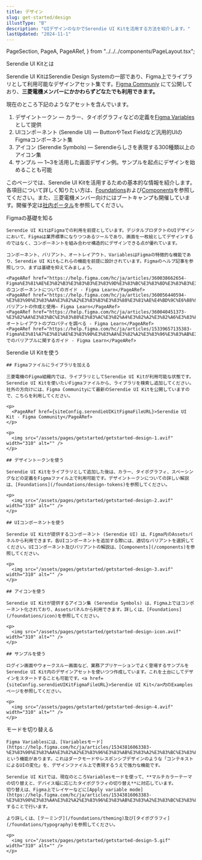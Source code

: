 ```yaml
---
title: デザイン
slug: get-started/design
illustType: "B"
description: "UIデザインのなかでSerendie UI Kitを活用する方法を紹介します。"
lastUpdated: "2024-11-1"
---
```


  PageSection,
  PageA,
  PageARef,
} from "../../../components/PageLayout.tsx";

<PageSection>
  <PageHeadLine number={0}>Serendie UI Kitとは</PageHeadLine>

Serendie UI KitはSerendie Design Systemの一部であり、Figma上でライブラリとして利用可能なデザインアセット集です。<a href={siteConfig.serendieUIKitFigmaFileURL}>Figma Communiy</a>
にて公開しており、**三菱電機メンバーにかかわらずどなたでも利用できます。**

現在のところ下記のようなアセットを含んでいます。

1. デザイントークン ― カラー、タイポグラフィなどの定義を[Figma Variables](https://help.figma.com/hc/ja/articles/15339657135383-Figma%E3%81%A7%E3%81%AE%E3%83%90%E3%83%AA%E3%82%A2%E3%83%96%E3%83%AB%E3%81%AB%E9%96%A2%E3%81%99%E3%82%8B%E3%82%AC%E3%82%A4%E3%83%89)として提供
2. UIコンポーネント (Serendie UI) ― ButtonやText Fieldなど汎用的UIのFigmaコンポーネント集
3. アイコン (Serendie Symbols) ― Serendieらしさを表現する300種類以上のアイコン集
4. サンプル ― 1~3を活用した画面デザイン例。サンプルを起点にデザインを始めることも可能

このページでは、Serendie UI Kitを活用するための基本的な情報を紹介します。各項目について詳しく知りたい方は、[Foundations](/foundations)および[Components](/components)を参照してください。また、三菱電機メンバー向けにはブートキャンプも開催しています。開催予定は[社内ポータル](https://mitsubishielectricgroup.sharepoint.com/sites/014758/serendie_designsystem)を参照してください。

</PageSection>

<PageSection>
   <PageHeadLine number={1}>Figmaの基礎を知る</PageHeadLine>

    Serendie UI KitはFigmaでの利用を前提としています。デジタルプロダクトのUIデザインにおいて、Figmaは業界標準になりつつあるツールであり、画面を一枚絵としてデザインするのではなく、コンポーネントを組み合わせ構造的にデザインできる点が優れています。

    コンポーネント、バリアント、オートレイアウト、VariablesはFigmaの特徴的な機能であり、Serendie UI Kitもこれらの機能を前提に設計されています。Figmaのヘルプ記事を参照しつつ、まずは基礎を抑えてみましょう。

    <PageARef href="https://help.figma.com/hc/ja/articles/360038662654-Figma%E3%81%AE%E3%82%B3%E3%83%B3%E3%83%9D%E3%83%BC%E3%83%8D%E3%83%B3%E3%83%88%E3%81%AB%E3%81%A4%E3%81%84%E3%81%A6%E3%81%AE%E3%82%AC%E3%82%A4%E3%83%89">Figmaのコンポーネントについてのガイド - Figma Learn</PageARef>
    <PageARef href="https://help.figma.com/hc/ja/articles/360056440594-%E3%83%90%E3%83%AA%E3%82%A2%E3%83%B3%E3%83%88%E3%81%AE%E4%BD%9C%E6%88%90%E3%81%A8%E4%BD%BF%E7%94%A8">バリアントの作成と使用– Figma Learn</PageARef>
    <PageARef href="https://help.figma.com/hc/ja/articles/360040451373-%E3%82%AA%E3%83%BC%E3%83%88%E3%83%AC%E3%82%A4%E3%82%A2%E3%82%A6%E3%83%88%E3%81%AE%E3%83%97%E3%83%AD%E3%83%91%E3%83%86%E3%82%A3%E3%82%92%E8%AA%BF%E3%81%B9%E3%82%8B">オートレイアウトのプロパティを調べる - Figma Learn</PageARef>
    <PageARef href="https://help.figma.com/hc/ja/articles/15339657135383-Figma%E3%81%A7%E3%81%AE%E3%83%90%E3%83%AA%E3%82%A2%E3%83%96%E3%83%AB%E3%81%AB%E9%96%A2%E3%81%99%E3%82%8B%E3%82%AC%E3%82%A4%E3%83%89">Figmaでのバリアブルに関するガイド - Figma Learn</PageARef>

</PageSection>

<PageSection>
    <PageHeadLine number={2}>Serendie UI Kitを使う</PageHeadLine>

    ## Figmaファイルにライブラリを加える

    三菱電機のFigma組織内では、ライブラリとしてSerendie UI Kitが利用可能な状態です。Serendie UI Kitを使いたいFigmaファイルから、ライブラリを検索し追加してください。社外の方向けには、Figma Communityにて最新のSerendie UI Kitを公開していますので、こちらを利用してください。

    <p>
      <PageARef href={siteConfig.serendieUIKitFigmaFileURL}>Serendie UI Kit - Figma Community</PageARef>
    </p>

    <p>
      <img src="/assets/pages/getstarted/getstarted-design-1.avif" width="310" alt="" />
    </p>

    ## デザイントークンを使う

    Serendie UI Kitをライブラリとして追加した後は、カラー、タイポグラフィ、スペーシングなどの定義をFigmaファイル上で利用可能です。デザイントークンについての詳しい解説は、[Foundations](/foundations/design-tokens)を参照してください。

    <p>
      <img src="/assets/pages/getstarted/getstarted-design-2.avif" width="310" alt="" />
    </p>

    ## UIコンポーネントを使う

    Serendie UI Kitが提供するコンポーネント (Serendie UI) は、Figma内のAssetsパネルから利用できます。各UIコンポーネントを追加する際には、適切なバリアントを選択してください。UIコンポーネント及びバリアントの解説は、[Components](/components)を参照してください。

    <p>
      <img src="/assets/pages/getstarted/getstarted-design-3.avif" width="310" alt="" />
    </p>

    ## アイコンを使う

    Serendie UI Kitが提供するアイコン集 (Serendie Symbols) は、Figma上ではコンポーネント化されており、Assetsパネルから利用できます。詳しくは、[Foundations](/foundations/icon)を参照してください。

    <p>
      <img src="/assets/pages/getstarted/getstarted-design-icon.avif" width="310" alt="" />
    </p>

    ## サンプルを使う

    ログイン画面やウォークスルー画面など、業務アプリケーションでよく登場するサンプルをSerendie UI Kit内のデザインアセットを使いつつ作成しています。これを土台にしてデザインをスタートすることも可能です。<a href={siteConfig.serendieUIKitFigmaFileURL}>Serendie UI Kit</a>内のExamplesページを参照してください。

    <p>
      <img src="/assets/pages/getstarted/getstarted-design-4.avif" width="310" alt="" />
    </p>

</PageSection>

<PageSection>
    <PageHeadLine number={3}>モードを切り替える</PageHeadLine>

    Figma Variablesには、[Variablesモード](https://help.figma.com/hc/ja/articles/15343816063383-%E3%83%90%E3%83%AA%E3%82%A2%E3%83%96%E3%83%AB%E3%83%A2%E3%83%BC%E3%83%89)という機能があります。これはダークモードやレスポンシブデザインのような「コンテキストによるUIの変化」を、デザインファイル上で表現するうえで強力な機能です。

    Serendie UI Kitでは、現在のところVariablesモードを使って、**マルチカラーテーマの切り替えと、デバイス幅に応じたタイポグラフィの切り替え**に対応しています。
    切り替えは、Figma上でレイヤーなどに[Apply variable mode](https://help.figma.com/hc/ja/articles/15343816063383-%E3%83%90%E3%83%AA%E3%82%A2%E3%83%96%E3%83%AB%E3%83%A2%E3%83%BC%E3%83%89#h_01H3ADKDF7JBTRV1Z5P1X1DZVE)することで行います。

    より詳しくは、[テーミング](/foundations/theming)及び[タイポグラフィ](/foundations/typography)を参照してください。

    <p>
      <img src="/assets/pages/getstarted/getstarted-design-5.gif" width="310" alt="" />
    </p>

</PageSection>
